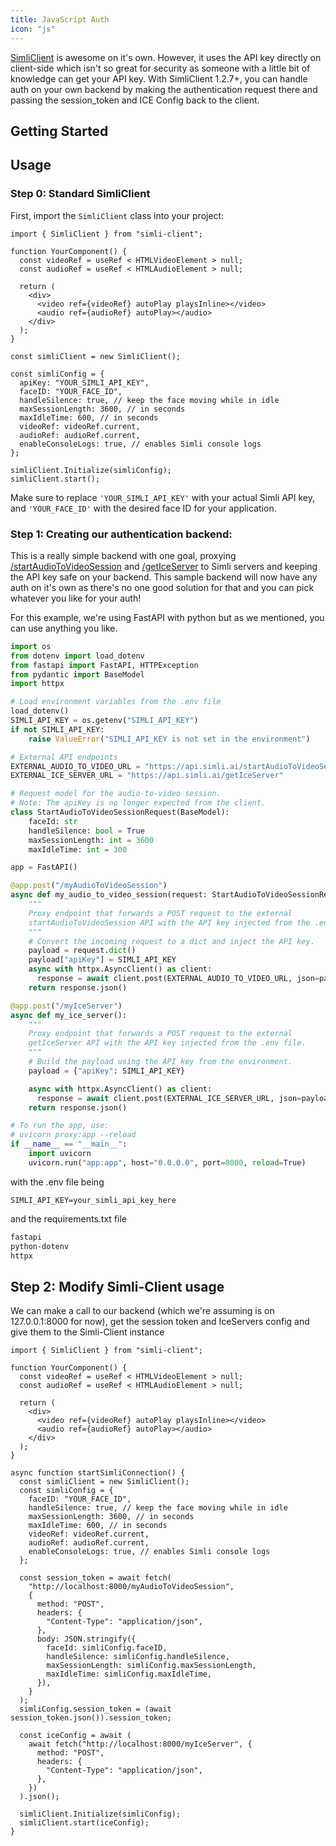 ```yaml
---
title: JavaScript Auth
icon: "js"
---
```


[SimliClient](https://github.com/simliai/simli-client) is awesome on it's own. However, it uses the API key directly on client-side which isn't so great for security as someone with a little bit of knowledge can get your API key. With SimliClient 1.2.7+, you can handle auth on your own backend by making the authentication request there and passing the session_token and ICE Config back to the client.

## Getting Started

## Usage

### Step 0: Standard SimliClient

First, import the `SimliClient` class into your project:

```tsx
import { SimliClient } from "simli-client";

function YourComponent() {
  const videoRef = useRef < HTMLVideoElement > null;
  const audioRef = useRef < HTMLAudioElement > null;

  return (
    <div>
      <video ref={videoRef} autoPlay playsInline></video>
      <audio ref={audioRef} autoPlay></audio>
    </div>
  );
}

const simliClient = new SimliClient();

const simliConfig = {
  apiKey: "YOUR_SIMLI_API_KEY",
  faceID: "YOUR_FACE_ID",
  handleSilence: true, // keep the face moving while in idle
  maxSessionLength: 3600, // in seconds
  maxIdleTime: 600, // in seconds
  videoRef: videoRef.current,
  audioRef: audioRef.current,
  enableConsoleLogs: true, // enables Simli console logs
};

simliClient.Initialize(simliConfig);
simliClient.start();
```

Make sure to replace `'YOUR_SIMLI_API_KEY'` with your actual Simli API key, and `'YOUR_FACE_ID'` with the desired face ID for your application.

### Step 1: Creating our authentication backend:

This is a really simple backend with one goal, proxying [/startAudioToVideoSession](/api-reference/endpoint/startAudioToVideoSession) and [/getIceServer](/api-reference/endpoint/getIceServers) to Simli servers and keeping the API key safe on your backend. This sample backend will now have any auth on it's own as there's no one good solution for that and you can pick whatever you like for your auth!

For this example, we're using FastAPI with python but as we mentioned, you can use anything you like.

```python
import os
from dotenv import load_dotenv
from fastapi import FastAPI, HTTPException
from pydantic import BaseModel
import httpx

# Load environment variables from the .env file
load_dotenv()
SIMLI_API_KEY = os.getenv("SIMLI_API_KEY")
if not SIMLI_API_KEY:
    raise ValueError("SIMLI_API_KEY is not set in the environment")

# External API endpoints
EXTERNAL_AUDIO_TO_VIDEO_URL = "https://api.simli.ai/startAudioToVideoSession"
EXTERNAL_ICE_SERVER_URL = "https://api.simli.ai/getIceServer"

# Request model for the audio-to-video session.
# Note: The apiKey is no longer expected from the client.
class StartAudioToVideoSessionRequest(BaseModel):
    faceId: str
    handleSilence: bool = True
    maxSessionLength: int = 3600
    maxIdleTime: int = 300

app = FastAPI()

@app.post("/myAudioToVideoSession")
async def my_audio_to_video_session(request: StartAudioToVideoSessionRequest):
    """
    Proxy endpoint that forwards a POST request to the external
    startAudioToVideoSession API with the API key injected from the .env file.
    """
    # Convert the incoming request to a dict and inject the API key.
    payload = request.dict()
    payload["apiKey"] = SIMLI_API_KEY
    async with httpx.AsyncClient() as client:
      response = await client.post(EXTERNAL_AUDIO_TO_VIDEO_URL, json=payload)
    return response.json()

@app.post("/myIceServer")
async def my_ice_server():
    """
    Proxy endpoint that forwards a POST request to the external
    getIceServer API with the API key injected from the .env file.
    """
    # Build the payload using the API key from the environment.
    payload = {"apiKey": SIMLI_API_KEY}

    async with httpx.AsyncClient() as client:
      response = await client.post(EXTERNAL_ICE_SERVER_URL, json=payload)
    return response.json()

# To run the app, use:
# uvicorn proxy:app --reload
if __name__ == "__main__":
    import uvicorn
    uvicorn.run("app:app", host="0.0.0.0", port=8000, reload=True)
```

with the .env file being

```dotenv
SIMLI_API_KEY=your_simli_api_key_here
```

and the requirements.txt file

```requirements.txt
fastapi
python-dotenv
httpx
```

## Step 2: Modify Simli-Client usage

We can make a call to our backend (which we're assuming is on 127.0.0.1:8000 for now), get the session token and IceServers config and give them to the Simli-Client instance

```tsx
import { SimliClient } from "simli-client";

function YourComponent() {
  const videoRef = useRef < HTMLVideoElement > null;
  const audioRef = useRef < HTMLAudioElement > null;

  return (
    <div>
      <video ref={videoRef} autoPlay playsInline></video>
      <audio ref={audioRef} autoPlay></audio>
    </div>
  );
}

async function startSimliConnection() {
  const simliClient = new SimliClient();
  const simliConfig = {
    faceID: "YOUR_FACE_ID",
    handleSilence: true, // keep the face moving while in idle
    maxSessionLength: 3600, // in seconds
    maxIdleTime: 600, // in seconds
    videoRef: videoRef.current,
    audioRef: audioRef.current,
    enableConsoleLogs: true, // enables Simli console logs
  };

  const session_token = await fetch(
    "http://localhost:8000/myAudioToVideoSession",
    {
      method: "POST",
      headers: {
        "Content-Type": "application/json",
      },
      body: JSON.stringify({
        faceId: simliConfig.faceID,
        handleSilence: simliConfig.handleSilence,
        maxSessionLength: simliConfig.maxSessionLength,
        maxIdleTime: simliConfig.maxIdleTime,
      }),
    }
  );
  simliConfig.session_token = (await session_token.json()).session_token;

  const iceConfig = await (
    await fetch("http://localhost:8000/myIceServer", {
      method: "POST",
      headers: {
        "Content-Type": "application/json",
      },
    })
  ).json();

  simliClient.Initialize(simliConfig);
  simliClient.start(iceConfig);
}
```
